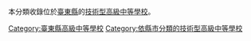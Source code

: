 本分類收錄位於[[臺東縣|臺東縣]]的[[技術型高級中等學校|技術型高級中等學校]]。

[[Category:臺東縣高級中等學校|Category:臺東縣高級中等學校]]
[[Category:依縣市分類的技術型高級中等學校|Category:依縣市分類的技術型高級中等學校]]